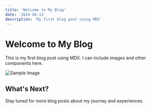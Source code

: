 ```yaml
---
title: 'Welcome to My Blog'
date: '2024-04-13'
description: 'My first blog post using MDX'
---
```


# Welcome to My Blog

This is my first blog post using MDX. I can include images and other components here.

![Sample Image](./sample-image.jpg)

## What's Next?

Stay tuned for more blog posts about my journey and experiences. 